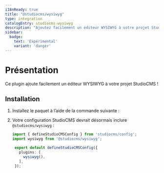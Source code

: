```yaml
---
i18nReady: true
title: "@studiocms/wysiwyg"
type: integration
catalogEntry: studiocms-wysiwyg
description: "Ajoutez facilement un éditeur WYSIWYG à votre projet StudioCMS !"
sidebar:
  badge: 
    text: 'Expérimental'
    variant: 'danger'
---
```



# Présentation

Ce plugin ajoute facilement un éditeur WYSIWYG à votre projet StudioCMS !

## Installation

1. Installez le paquet à l’aide de la commande suivante :

   <PackageManagers pkg="studiocms" type='run' args='add @studiocms/wysiwyg' />

2. Votre configuration StudioCMS devrait désormais inclure `@studiocms/wysiwyg` :

   ```ts twoslash title="studiocms.config.mjs" {2, 6}
   import { defineStudioCMSConfig } from 'studiocms/config';
   import wysiwyg from '@studiocms/wysiwyg';

    export default defineStudioCMSConfig({
      plugins: [
        wysiwyg(),
      ],
    });
   ```
